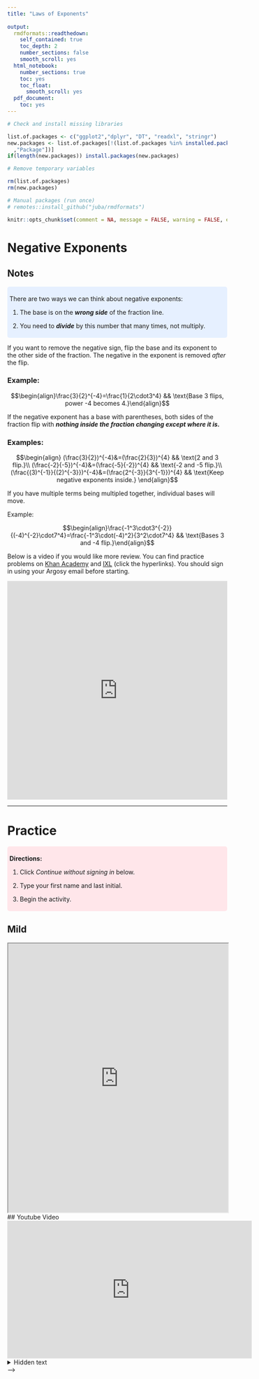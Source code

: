 ---
title: "Laws of Exponents"
    
output: 
  rmdformats::readthedown:
    self_contained: true
    toc_depth: 2
    number_sections: false
    smooth_scroll: yes
  html_notebook:
    number_sections: true
    toc: yes
    toc_float:
      smooth_scroll: yes
  pdf_document:
    toc: yes
---

<style>

#content{
    background:#fcfcfc;
    height:100%;
    margin-left:150px;
    /* margin:auto; */
    max-width:1050px;
    min-height:100%;
}

#sidebar {
    color: /*#D9AB16;*/ #B30000;
    background: /*#113458;*/ #B30000;
    width: 150px;
}

#sidebar h2 {
    color: #FFFFFF;
    background-color: #153881;
}

#sidebar a {
    color: /*#3F4548;*/#FFFFFF;
    background-color: #153B81;
}

#sidebar a:hover {
    background-color: /*#3F4548; #153B81;*/ #FFFFFF;
    color: #000000;
    font-weight: bold;
}

#postamble{
    color:#fcfcfc;
    background:#153881;
    border-top:solid 10px #153881;
    font-family:"Lato","proxima-nova","Helvetica Neue",Arial,sans-serif;
    font-size: 90%;
    z-index:400;
    padding:12px;
}

div.highlight_blue { 
    background-color:#e6f0ff;
    border-radius: 5px; 
    padding: 5px;
}

div.highlight_red { 
    background-color:#ffe6ea;
    border-radius: 5px;
    padding: 5px;
}
    
#main .nav-pills {
    margin-top: 20px;
    margin-bottom: 10px;
}

#main .nav-pills > li > a {
    background-color: #EEEEEE;
    background-image: none;
    background-position: 0 0;
    color: #153B81;
}

#main .nav-pills > li > a:hover {
  color: #FFFFFF !important;
  background-color: #153B81;
}

#main .nav-pills > li.active > a,
#main .nav-pills > li.active > a:hover,
#main .nav-pills > li.active > a:focus {
  color: #FFFFFF !important;
  background-color: #153B81;
}

</style>

```{r include=FALSE}

# Check and install missing libraries

list.of.packages <- c("ggplot2","dplyr", "DT", "readxl", "stringr")
new.packages <- list.of.packages[!(list.of.packages %in% installed.packages()[
  ,"Package"])]
if(length(new.packages)) install.packages(new.packages)

# Remove temporary variables

rm(list.of.packages)
rm(new.packages)

# Manual packages (run once)
# remotes::install_github("juba/rmdformats")
```

```{r include=FALSE}
knitr::opts_chunk$set(comment = NA, message = FALSE, warning = FALSE, echo=FALSE)
```



# Negative Exponents

## Notes

<div class='highlight_blue'>
There are two ways we can think about negative exponents:

1. The base is on the **_wrong side_** of the fraction line.

2. You need to **_divide_** by this number that many times, not multiply.
</div>

If you want to remove the negative sign, flip the base and its exponent to the other side
of the fraction. The negative in the exponent is removed _after_ the flip.

### Example:

$$\begin{align}\frac{3}{2}^{-4}=\frac{1}{2\cdot3^4} && \text{Base 3 flips, power -4 becomes 4.}\end{align}$$

If the negative exponent has a base with parentheses, both sides of the fraction flip 
with **_nothing inside the fraction changing except where it is._**

### Examples:

$$\begin{align}
(\frac{3}{2})^{-4}&=(\frac{2}{3})^{4} && \text{2 and 3 flip.}\\
  (\frac{-2}{-5})^{-4}&=(\frac{-5}{-2})^{4} && \text{-2 and -5 flip.}\\
  (\frac{(3)^{-1}}{(2)^{-3}})^{-4}&=(\frac{2^{-3}}{3^{-1}})^{4} && \text{Keep negative exponents inside.}
\end{align}$$


If you have multiple terms being multipled together, individual bases will move.

Example:

$$\begin{align}\frac{-1^3\cdot3^{-2}}{(-4)^{-2}\cdot7^4}=\frac{-1^3\cdot(-4)^2}{3^2\cdot7^4} 
  && \text{Bases 3 and -4 flip.}\end{align}$$

Below is a video if you would like more review. You can find practice problems on [Khan Academy](https://www.khanacademy.org/math/pre-algebra/pre-algebra-exponents-radicals/pre-algebra-negative-exponents/e/exponents_2) and [IXL](https://www.ixl.com/math/algebra-1/negative-exponents) (click the hyperlinks). You should sign in using your Argosy email before starting.


<iframe width="100%" height="500" src="https://www.youtube.com/embed/JnpqlXN9Whw" frameborder="0" allow="accelerometer; autoplay; encrypted-media; gyroscope; picture-in-picture" allowfullscreen></iframe>

<hr>

# Practice {.tabset .tabset-pills .tabset-fade}

<div class='highlight_red'>
<strong>Directions:</strong>

1. Click _Continue without signing in_ below.

2. Type your first name and last initial.

3. Begin the activity.

</div>

## Mild

<iframe src='https://student.desmos.com/join/m5962r' width='100%' height='615' 
  allowfullscreen='true' mozallowfullscreen='true' webkitallowfullscreen='true'/>

<details><summary>Show Explanation</summary>
Testing
</details>


## Medium

<iframe src='https://student.desmos.com/join/pxray9' width='100%' height='615' 
  allowfullscreen='true' mozallowfullscreen='true' webkitallowfullscreen='true'/>

## Spicy
<!--

## Power Point Slides

<iframe src="https://docs.google.com/presentation/d/e/2PACX-1vQMBdagNW9dyhEpPG1gSz9f2dPlpFlnGQvd5kYYFru4Ggc25kzdcXQRFegT9iQiJl3VbsUEvkuzIGoY/embed?start=false&loop=false&delayms=3000" frameborder="0" width="560" height="315" allowfullscreen="true" mozallowfullscreen="true" webkitallowfullscreen="true"></iframe>


## Youtube Video

 <iframe src="https://www.youtube.com/embed/MfNa7J6Zfcs"
  frameborder="0" width="560" height="315" allow="accelerometer; autoplay;
  encrypted-media; gyroscope; picture-in-picture" allowfullscreen></iframe>




<details><summary>Hidden text</summary>no longer hidden</details>

 -->

